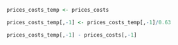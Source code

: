 



```r
prices_costs_temp <- prices_costs

prices_costs_temp[,-1] <- prices_costs_temp[,-1]/0.63

prices_costs_temp[,-1] - prices_costs[,-1]

````